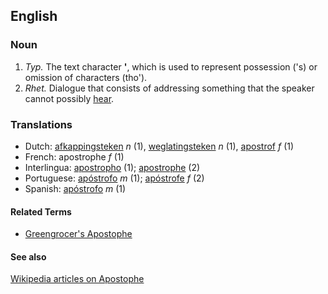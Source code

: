 ==English==
=== Noun ===
#''Typ.'' The text character <b>'</b>, which is used to represent possession ('s) or omission of characters (tho').
#''Rhet.'' Dialogue that consists of addressing something that the speaker cannot possibly [[hear]].

=== Translations ===
*Dutch: [[afkappingsteken]] ''n'' (1), [[weglatingsteken]] ''n'' (1), [[apostrof]] ''f'' (1)
*French: apostrophe ''f'' (1)
*Interlingua: [[apostropho]] (1); [[apostrophe]] (2)
*Portuguese: [[apóstrofo]] ''m'' (1); [[apóstrofe]] ''f'' (2)
*Spanish: [[apóstrofo]] ''m'' (1)

{{msg:Punctuation}}
====Related Terms====
*[[Greengrocer's Apostophe]]

====See also====
[[en:apostophe|Wikipedia articles on Apostophe]]